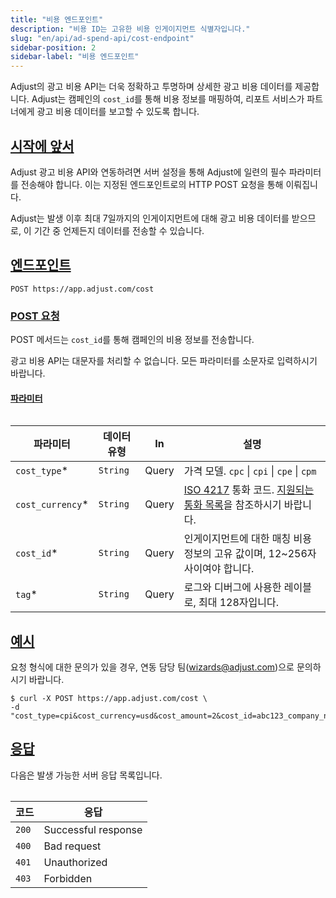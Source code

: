 ```yaml
---
title: "비용 엔드포인트"
description: "비용 ID는 고유한 비용 인게이지먼트 식별자입니다."
slug: "en/api/ad-spend-api/cost-endpoint"
sidebar-position: 2
sidebar-label: "비용 엔드포인트"
---
```

Adjust의 광고 비용 API는 더욱 정확하고 투명하며 상세한 광고 비용 데이터를 제공합니다. Adjust는 캠페인의 `cost_id`를 통해 비용 정보를 매핑하여, 리포트 서비스가 파트너에게 광고 비용 데이터를 보고할 수 있도록 합니다.

[시작에 앞서](before-you-begin)
--------------------------

Adjust 광고 비용 API와 연동하려면 서버 설정을 통해 Adjust에 일련의 필수 파라미터를 전송해야 합니다. 이는 지정된 엔드포인트로의 HTTP POST 요청을 통해 이뤄집니다.
<callout type="note"> 

Adjust는 발생 이후 최대 7일까지의 인게이지먼트에 대해 광고 비용 데이터를 받으므로, 이 기간 중 언제든지 데이터를 전송할 수 있습니다.
</Callout> 

[엔드포인트](endpoint)
-----------------

```http
POST https://app.adjust.com/cost
```

### [POST 요청](post-request)

POST 메서드는 `cost_id`를 통해 캠페인의 비용 정보를 전송합니다.
<callout type="important"> 

광고 비용 API는 대문자를 처리할 수 없습니다. 모든 파라미터를 소문자로 입력하시기 바랍니다.
</Callout> 

#### [파라미터](parameters)

<table search> 

|        파라미터        |  데이터 유형  |  In   |                                                                    설명                                                                     |
|--------------------|----------|-------|-------------------------------------------------------------------------------------------------------------------------------------------|
| `cost_type`\*     | `String` | Query | 가격 모델. `cpc` \| `cpi` \| `cpe` \| `cpm`                                                                                                   |
| `cost_currency`\* | `String` | Query | [ISO 4217](https://www.iban.com/currency-codes) 통화 코드. [지원되는 통화 목록](https://help.adjust.com/en/article/supported-currencies)을 참조하시기 바랍니다. |
| `cost_id`\*       | `String` | Query | 인게이지먼트에 대한 매칭 비용 정보의 고유 값이며, 12~256자 사이여야 합니다.                                                                                            |
| `tag`\*           | `String` | Query | 로그와 디버그에 사용한 레이블로, 최대 128자입니다.                                                                                                            |

</Table> 

[예시](example)
-------------

<callout type="tip"> 

요청 형식에 대한 문의가 있을 경우, 연동 담당 팀\([wizards@adjust.com](mailto:wizards@adjust.com)\)으로 문의하시기 바랍니다.
</Callout> 

```console
$ curl -X POST https://app.adjust.com/cost \
-d "cost_type=cpi&cost_currency=usd&cost_amount=2&cost_id=abc123_company_name_test_1&tag=company_name_test"
```

[응답](responses)
---------------

다음은 발생 가능한 서버 응답 목록입니다.
<table> 

|  코드   |         응답          |
|-------|---------------------|
| `200` | Successful response |
| `400` | Bad request         |
| `401` | Unauthorized        |
| `403` | Forbidden           |

</Table>


